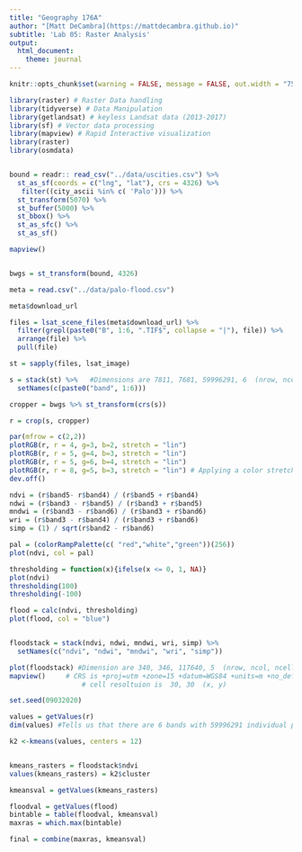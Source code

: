 ```yaml
---
title: "Geography 176A"
author: "[Matt DeCambra](https://mattdecambra.github.io)"
subtitle: 'Lab 05: Raster Analysis'
output:
  html_document:
    theme: journal
---
```




```r
knitr::opts_chunk$set(warning = FALSE, message = FALSE, out.width = "75%", fig.align = 'center')

library(raster) # Raster Data handling
library(tidyverse) # Data Manipulation
library(getlandsat) # keyless Landsat data (2013-2017)
library(sf) # Vector data processing
library(mapview) # Rapid Interactive visualization
library(raster)
library(osmdata)


bound = readr:: read_csv("../data/uscities.csv") %>% 
  st_as_sf(coords = c("lng", "lat"), crs = 4326) %>% 
   filter((city_ascii %in% c( 'Palo'))) %>% 
  st_transform(5070) %>% 
  st_buffer(5000) %>% 
  st_bbox() %>% 
  st_as_sfc() %>% 
  st_as_sf()

mapview()


bwgs = st_transform(bound, 4326)

meta = read.csv("../data/palo-flood.csv")

meta$download_url

files = lsat_scene_files(meta$download_url) %>% 
  filter(grepl(paste0("B", 1:6, ".TIF$", collapse = "|"), file)) %>% 
  arrange(file) %>% 
  pull(file)

st = sapply(files, lsat_image)

s = stack(st) %>%   #Dimensions are 7811, 7681, 59996291, 6  (nrow, ncol, ncell, nlayers), Resolution is 30, 30... CRS is +proj=utm +zone=15 +datum=WGS84 +units=m +no_defs 
  setNames(c(paste0("band", 1:6)))

cropper = bwgs %>% st_transform(crs(s))

r = crop(s, cropper)


```
```r

par(mfrow = c(2,2))
plotRGB(r, r = 4, g=3, b=2, stretch = "lin")
plotRGB(r, r = 5, g=4, b=3, stretch = "lin")
plotRGB(r, r = 5, g=6, b=4, stretch = "lin")
plotRGB(r, r = 8, g=5, b=3, stretch = "lin") # Applying a color stretch allows us to see the color difference better. Makes color scale relative to itself
dev.off()

ndvi = (r$band5- r$band4) / (r$band5 + r$band4)
ndwi = (r$band3 - r$band5) / (r$band3 + r$band5)
mndwi = (r$band3 - r$band6) / (r$band3 + r$band6)
wri = (r$band3 - r$band4) / (r$band3 + r$band6)
simp = (1) / sqrt(r$band2 - r$band6)

pal = (colorRampPalette(c( "red","white","green"))(256))
plot(ndvi, col = pal)

thresholding = function(x){ifelse(x <= 0, 1, NA)}
plot(ndvi)
thresholding(100)
thresholding(-100)

flood = calc(ndvi, thresholding)
plot(flood, col = "blue")


floodstack = stack(ndvi, ndwi, mndwi, wri, simp) %>% 
  setNames(c("ndvi", "ndwi", "mndwi", "wri", "simp"))

plot(floodstack) #Dimension are 340, 346, 117640, 5  (nrow, ncol, ncell, nlayers)
mapview()     # CRS is +proj=utm +zone=15 +datum=WGS84 +units=m +no_defs 
                  # cell resoltuion is  30, 30  (x, y)
```
```r
set.seed(09032020)

values = getValues(r)
dim(values) #Tells us that there are 6 bands with 59996291 individual pixels. 

k2 <-kmeans(values, centers = 12)


kmeans_rasters = floodstack$ndvi
values(kmeans_rasters) = k2$cluster

kmeansval = getValues(kmeans_rasters)

floodval = getValues(flood)
bintable = table(floodval, kmeansval)
maxras = which.max(bintable)

final = combine(maxras, kmeansval)


```
